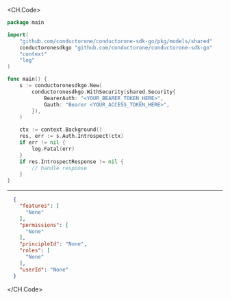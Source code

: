 
<CH.Code>
```go Introspect.go
package main

import(
	"github.com/conductorone/conductorone-sdk-go/pkg/models/shared"
	conductoronesdkgo "github.com/conductorone/conductorone-sdk-go"
	"context"
	"log"
)

func main() {
    s := conductoronesdkgo.New(
        conductoronesdkgo.WithSecurity(shared.Security{
            BearerAuth: "<YOUR_BEARER_TOKEN_HERE>",
            Oauth: "Bearer <YOUR_ACCESS_TOKEN_HERE>",
        }),
    )

    ctx := context.Background()
    res, err := s.Auth.Introspect(ctx)
    if err != nil {
        log.Fatal(err)
    }
    if res.IntrospectResponse != nil {
        // handle response
    }
}
```
---

```json Example Response
  {
    "features": [
      "None"
    ],
    "permissions": [
      "None"
    ],
    "principleId": "None",
    "roles": [
      "None"
    ],
    "userId": "None"
  }
```
</CH.Code>
